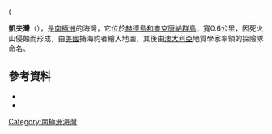 ({{Coord|53|2|S|73|22|E|source:GNIS|display=title}}

'''凱夫灣'''（{{lang-en|Cave Bay}}），是[[南極洲|南極洲]]的海灣，它位於[[赫德島和麥克唐納群島|赫德島和麥克唐納群島]]，寬0.6公里，因死火山侵蝕而形成，由[[美國|美國]]捕海豹者繪入地圖，其後由[[澳大利亞|澳大利亞]]地質學家率領的探險隊命名。

==參考資料==
*{{cite gnis | type = antarid | id = 2544| name = Cave Bay | accessdate = 2011-10-30}}
*{{usgs-gazetteer|id=2544}}

{{Antarctica-geo-stub}}
[[Category:南極洲海灣|Category:南極洲海灣]]